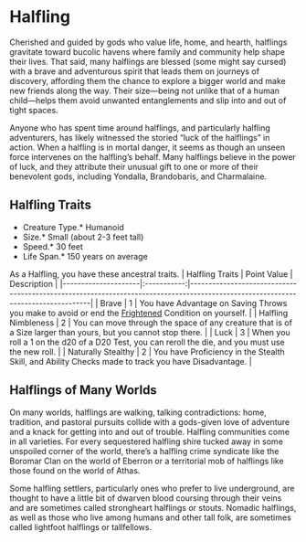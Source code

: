 = Halfling =
Cherished and guided by gods who value life, home, and hearth, halflings gravitate toward bucolic havens where family and community help shape their lives. That said, many halflings are blessed (some might say cursed) with a brave and adventurous spirit that leads them on journeys of discovery, affording them the chance to explore a bigger world and make new friends along the way. Their size—being not unlike that of a human child—helps them avoid unwanted entanglements and slip into and out of tight spaces.

Anyone who has spent time around halflings, and particularly halfling adventurers, has likely witnessed the storied “luck of the halflings” in action. When a halfling is in mortal danger, it seems as though an unseen force intervenes on the halfling’s behalf. Many halflings believe in the power of luck, and they attribute their unusual gift to one or more of their benevolent gods, including Yondalla, Brandobaris, and Charmalaine.

== Halfling Traits ==
*Creature Type.* Humanoid<br>
*Size.* Small (about 2-3 feet tall)<br>
*Speed.* 30 feet<br>
*Life Span.* 150 years on average<br>

As a Halfling, you have these ancestral traits.
| Halfling Traits     | Point Value | Description                                                                                                                     |
|---------------------|:-----------:|---------------------------------------------------------------------------------------------------------------------------------|
| Brave               |      1      | You have Advantage on Saving Throws you make to avoid or end the [[../conditions#Frightened|Frightened]] Condition on yourself. |
| Halfling Nimbleness |      2      | You can move through the space of any creature that is of a Size larger than yours, but you cannot stop there.                  |
| Luck                |      3      | When you roll a 1 on the d20 of a D20 Test, you can reroll the die, and you must use the new roll.                              |
| Naturally Stealthy  |      2      | You have Proficiency in the Stealth Skill, and Ability Checks made to track you have Disadvantage.                              |

== Halflings of Many Worlds ==
On many worlds, halflings are walking, talking contradictions: home, tradition, and pastoral pursuits collide with a gods-given love of adventure and a knack for getting into and out of trouble. Halfling communities come in all varieties. For every sequestered halfling shire tucked away in some unspoiled corner of the world, there’s a halfling crime syndicate like the Boromar Clan on the world of Eberron or a territorial mob of halflings like those found on the world of Athas.

Some halfling settlers, particularly ones who prefer to live underground, are thought to have a little bit of dwarven blood coursing through their veins and are sometimes called strongheart halflings or stouts. Nomadic halflings, as well as those who live among humans and other tall folk, are sometimes called lightfoot halflings or tallfellows.

